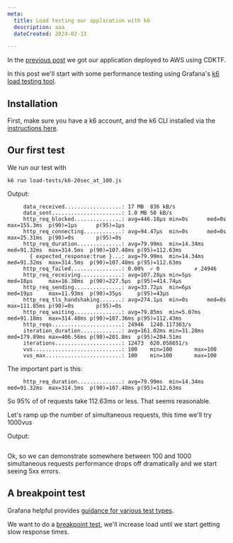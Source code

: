```yaml
---
meta:
  title: Load testing our application with k6
  description: aaa
  dateCreated: 2024-02-13

---
```




In the [previous post](./generating_apps_from_openapi_part9) we got our application deployed to AWS using CDKTF. 

In this post we'll start with some performance testing using Grafana's [k6 load testing tool](https://k6.io/).

## Installation 

First, make sure you have a k6 account, and the k6 CLI installed via the [instructions here](https://k6.io/docs/get-started/installation/).

## Our first test 

<GithubPermalink permalink="https://github.com/dwjohnston/open-api-go-and-typescript/blob/f57cf5d8a579654c22ba0ebd7dd0c79b6a119ac6/load-tests/k6-20sec_at_100.js#L1-L25"/>

We run our test with 

```
k6 run load-tests/k6-20sec_at_100.js
```

Output: 

```
     data_received..................: 17 MB  836 kB/s
     data_sent......................: 1.0 MB 50 kB/s
     http_req_blocked...............: avg=446.18µs min=0s      med=0s       max=155.3ms  p(90)=1µs      p(95)=1µs     
     http_req_connecting............: avg=94.47µs  min=0s      med=0s       max=25.31ms  p(90)=0s       p(95)=0s      
     http_req_duration..............: avg=79.99ms  min=14.34ms med=91.32ms  max=314.5ms  p(90)=107.48ms p(95)=112.63ms
       { expected_response:true }...: avg=79.99ms  min=14.34ms med=91.32ms  max=314.5ms  p(90)=107.48ms p(95)=112.63ms
     http_req_failed................: 0.00%  ✓ 0           ✗ 24946
     http_req_receiving.............: avg=107.28µs min=5µs     med=18µs     max=16.38ms  p(90)=227.5µs  p(95)=414.74µs
     http_req_sending...............: avg=33.72µs  min=6µs     med=19µs     max=11.93ms  p(90)=35µs     p(95)=43µs    
     http_req_tls_handshaking.......: avg=274.1µs  min=0s      med=0s       max=111.85ms p(90)=0s       p(95)=0s      
     http_req_waiting...............: avg=79.85ms  min=5.07ms  med=91.18ms  max=314.48ms p(90)=107.36ms p(95)=112.43ms
     http_reqs......................: 24946  1240.117303/s
     iteration_duration.............: avg=161.02ms min=31.28ms med=179.89ms max=406.56ms p(90)=201.8ms  p(95)=204.51ms
     iterations.....................: 12473  620.058651/s
     vus............................: 100    min=100       max=100
     vus_max........................: 100    min=100       max=100

```

The important part is this: 

```
     http_req_duration..............: avg=79.99ms  min=14.34ms med=91.32ms  max=314.5ms  p(90)=107.48ms p(95)=112.63ms
```

So 95% of of requests take 112.63ms or less. That seems reasonable. 


Let's ramp up the number of simultaneous requests, this time we'll try 1000vus


<GithubPermalink permalink="https://github.com/dwjohnston/open-api-go-and-typescript/blob/f57cf5d8a579654c22ba0ebd7dd0c79b6a119ac6/load-tests/k6-20sec_at_1000.js#L1-L29"/>


Output: 

```

```

Ok, so we can demonstrate somewhere between 100 and 1000 simultaneous requests performance drops off dramatically and we start seeing 5xx errors. 

## A breakpoint test

Grafana helpful provides [guidance for various test types](https://grafana.com/docs/k6/latest/testing-guides/test-types/).

We want to do a [breakpoint test](https://grafana.com/docs/k6/latest/testing-guides/test-types/breakpoint-testing/), we'll increase load until we start getting slow response times. 





